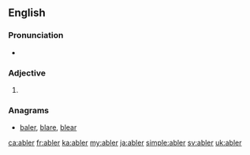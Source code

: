 ==English==

===Pronunciation===
* {{a|US}} {{IPA|/eɪ.blɚ/|/eɪ.bə.lɚ/|lang=en}}

===Adjective===
{{head|en}}

# {{en-comparative of|able}}

===Anagrams===
* [[baler#English|baler]], [[blare#English|blare]], [[blear#English|blear]]

[[ca:abler]]
[[fr:abler]]
[[ka:abler]]
[[my:abler]]
[[ja:abler]]
[[simple:abler]]
[[sv:abler]]
[[uk:abler]]